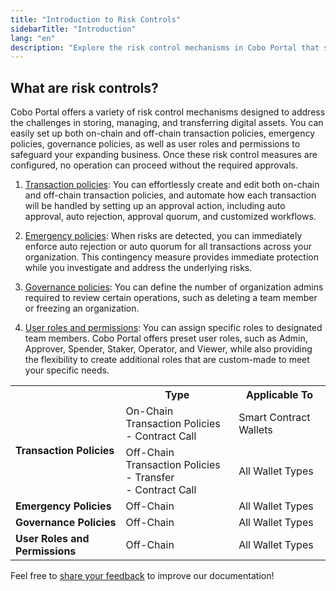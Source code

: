 ```yaml
---
title: "Introduction to Risk Controls"
sidebarTitle: "Introduction"
lang: "en"
description: "Explore the risk control mechanisms in Cobo Portal that safeguard digital asset management and transactions."
---
```


## What are risk controls?

Cobo Portal offers a variety of risk control mechanisms designed to address the challenges in storing, managing, and transferring digital assets. You can easily set up both on-chain and off-chain transaction policies, emergency policies, governance policies, as well as user roles and permissions to safeguard your expanding business. Once these risk control measures are configured, no operation can proceed without the required approvals.

1. [Transaction policies](/en/portal/risk-controls/tx-policies-overview): You can effortlessly create and edit both on-chain and off-chain transaction policies, and automate how each transaction will be handled by setting up an approval action, including auto approval, auto rejection, approval quorum, and customized workflows.

2. [Emergency policies](/en/portal/risk-controls/manage-emergency-policy): When risks are detected, you can immediately enforce auto rejection or auto quorum for all transactions across your organization. This contingency measure provides immediate protection while you investigate and address the underlying risks.

3. [Governance policies](/en/portal/organization/governance-intro): You can define the number of organization admins required to review certain operations, such as deleting a team member or freezing an organization.

4. [User roles and permissions](/en/portal/organization/roles-and-permissions): You can assign specific roles to designated team members. Cobo Portal offers preset user roles, such as Admin, Approver, Spender, Staker, Operator, and Viewer, while also providing the flexibility to create additional roles that are custom-made to meet your specific needs.

<table class="table">
  <tr>
    <th></th>
    <th>Type</th>
    <th>Applicable To</th>
  </tr>
  <tr>
    <td rowspan="2"><strong>Transaction Policies</strong></td>
    <td>On-Chain Transaction Policies<br/>- Contract Call</td>
    <td>Smart Contract Wallets</td>
  </tr>
  <tr>
    <td>Off-Chain Transaction Policies<br/>- Transfer<br/>- Contract Call</td>
    <td>All Wallet Types</td>
  </tr>
  <tr>
    <td><strong>Emergency Policies</strong></td>
    <td>Off-Chain</td>
    <td>All Wallet Types</td>
  </tr>
  <tr>
    <td><strong>Governance Policies</strong></td>
    <td>Off-Chain</td>
    <td>All Wallet Types</td>
  </tr>
  <tr>
    <td><strong>User Roles and Permissions</strong></td>
    <td>Off-Chain</td>
    <td>All Wallet Types</td>
  </tr>
</table>

<Tip>Feel free to [share your feedback](https://forms.zohopublic.com/cobo/form/DocumentFeedbackForm/formperma/QvLOhxJv1_JMsJ-1dleZ8Itb_7rzN-LtgvsDdxosoVI?referrername=manuals) to improve our documentation!</Tip>